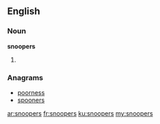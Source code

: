==English==

===Noun===
'''snoopers'''

# {{plural of|[[snooper]]}}

===Anagrams===
* [[poorness#English|poorness]]
* [[spooners#English|spooners]]

[[ar:snoopers]]
[[fr:snoopers]]
[[ku:snoopers]]
[[my:snoopers]]
